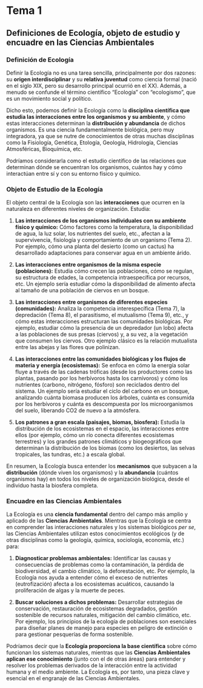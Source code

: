 # Tema 1 {-#tema1}

## Definiciones de Ecología, objeto de estudio y encuadre en las Ciencias Ambientales {-#ecointro}

### Definición de Ecología {-#ecologia}

Definir la Ecología no es una tarea sencilla, principalmente por dos razones: su **origen interdisciplinar** y su **relativa juventud** como ciencia formal (nació en el siglo XIX, pero su desarrollo principal ocurrió en el XX). Además, a menudo se confunde el término científico "Ecología" con "ecologismo", que es un movimiento social y político.

Dicho esto, podemos definir la Ecología como la **disciplina científica que estudia las interacciones entre los organismos y su ambiente**, y cómo estas interacciones determinan la **distribución y abundancia** de dichos organismos. Es una ciencia fundamentalmente biológica, pero muy integradora, ya que se nutre de conocimientos de otras muchas disciplinas como la Fisiología, Genética, Etología, Geología, Hidrología, Ciencias Atmosféricas, Bioquímica, etc.

Podríamos considerarla como el estudio científico de las relaciones que determinan dónde se encuentran los organismos, cuántos hay y cómo interactúan entre sí y con su entorno físico y químico.

### **Objeto de Estudio de la Ecología** {-#objestud}

El objeto central de la Ecología son las **interacciones** que ocurren en la naturaleza en diferentes niveles de organización. Estudia:

1.  **Las interacciones de los organismos individuales con su ambiente físico y químico:** Cómo factores como la temperatura, la disponibilidad de agua, la luz solar, los nutrientes del suelo, etc., afectan a la supervivencia, fisiología y comportamiento de un organismo (Tema 2). Por ejemplo, cómo una planta del desierto (como un cactus) ha desarrollado adaptaciones para conservar agua en un ambiente árido.

2.  **Las interacciones entre organismos de la misma especie (poblaciones):** Estudia cómo crecen las poblaciones, cómo se regulan, su estructura de edades, la competencia intraespecífica por recursos, etc. Un ejemplo sería estudiar cómo la disponibilidad de alimento afecta al tamaño de una población de ciervos en un bosque.

3.  **Las interacciones entre organismos de diferentes especies (comunidades):** Analiza la competencia interespecífica (Tema 7), la depredación (Tema 8), el parasitismo, el mutualismo (Tema 9), etc., y cómo estas interacciones estructuran las comunidades biológicas. Por ejemplo, estudiar cómo la presencia de un depredador (un lobo) afecta a las poblaciones de sus presas (ciervos) y, a su vez, a la vegetación que consumen los ciervos. Otro ejemplo clásico es la relación mutualista entre las abejas y las flores que polinizan.

4.  **Las interacciones entre las comunidades biológicas y los flujos de materia y energía (ecosistemas):** Se enfoca en cómo la energía solar fluye a través de las cadenas tróficas (desde los productores como las plantas, pasando por los herbívoros hasta los carnívoros) y cómo los nutrientes (carbono, nitrógeno, fósforo) son reciclados dentro del sistema. Un ejemplo sería estudiar el ciclo del carbono en un bosque, analizando cuánta biomasa producen los árboles, cuánta es consumida por los herbívoros y cuánta es descompuesta por los microorganismos del suelo, liberando CO2 de nuevo a la atmósfera.

5.  **Los patrones a gran escala (paisajes, biomas, biosfera):** Estudia la distribución de los ecosistemas en el espacio, las interacciones entre ellos (por ejemplo, cómo un río conecta diferentes ecosistemas terrestres) y los grandes patrones climáticos y biogeográficos que determinan la distribución de los biomas (como los desiertos, las selvas tropicales, las tundras, etc.) a escala global.

En resumen, la Ecología busca entender los **mecanismos** que subyacen a la **distribución** (dónde viven los organismos) y la **abundancia** (cuántos organismos hay) en todos los niveles de organización biológica, desde el individuo hasta la biosfera completa.

### **Encuadre en las Ciencias Ambientales** {-#ccaa}

La Ecología es una **ciencia fundamental** dentro del campo más amplio y aplicado de las **Ciencias Ambientales**. Mientras que la Ecología se centra en comprender las interacciones naturales y los sistemas biológicos *per se*, las Ciencias Ambientales utilizan estos conocimientos ecológicos (y de otras disciplinas como la geología, química, sociología, economía, etc.) para:

1.  **Diagnosticar problemas ambientales:** Identificar las causas y consecuencias de problemas como la contaminación, la pérdida de biodiversidad, el cambio climático, la deforestación, etc. Por ejemplo, la Ecología nos ayuda a entender cómo el exceso de nutrientes (eutrofización) afecta a los ecosistemas acuáticos, causando la proliferación de algas y la muerte de peces.

2.  **Buscar soluciones a dichos problemas:** Desarrollar estrategias de conservación, restauración de ecosistemas degradados, gestión sostenible de recursos naturales, mitigación del cambio climático, etc. Por ejemplo, los principios de la ecología de poblaciones son esenciales para diseñar planes de manejo para especies en peligro de extinción o para gestionar pesquerías de forma sostenible.

Podríamos decir que la **Ecología proporciona la base científica** sobre cómo funcionan los sistemas naturales, mientras que las **Ciencias Ambientales aplican ese conocimiento** (junto con el de otras áreas) para entender y resolver los problemas derivados de la interacción entre la actividad humana y el medio ambiente. La Ecología es, por tanto, una pieza clave y esencial en el engranaje de las Ciencias Ambientales.
